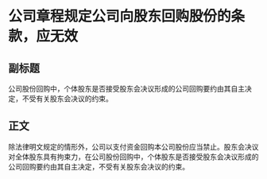 # 公司章程规定公司向股东回购股份的条款，应无效
## 副标题
公司股份回购中，个体股东是否接受股东会决议形成的公司回购要约由其自主决定，不受有关股东会决议的约束。
## 正文
除法律明文规定的情形外，公司以支付资金回购本公司股份应当禁止。股东会决议对全体股东具有拘束力，在公司股份回购中，个体股东是否接受股东会决议形成的公司回购要约由其自主决定，不受有关股东会决议的约束。